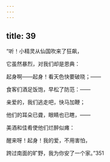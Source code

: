 ```yaml
---
---
---
```

title: 39
---




“听！小精灵从仙国吹来了狂飙，

它虽然暴烈，对我们却是恩典：

起身啊——起身！看天色快要破晓；——

食客们酒足饭饱，早松了防范：——

亲爱的，我们逃走吧，快马加鞭；

他们的耳朵已聋，眼睛也已瞎，——

美酒和佳肴使他们烂醉似瘫：

醒来呀！起身！我的爱，不用害怕，

跨过南面的旷野，我为你安了一个家。”351